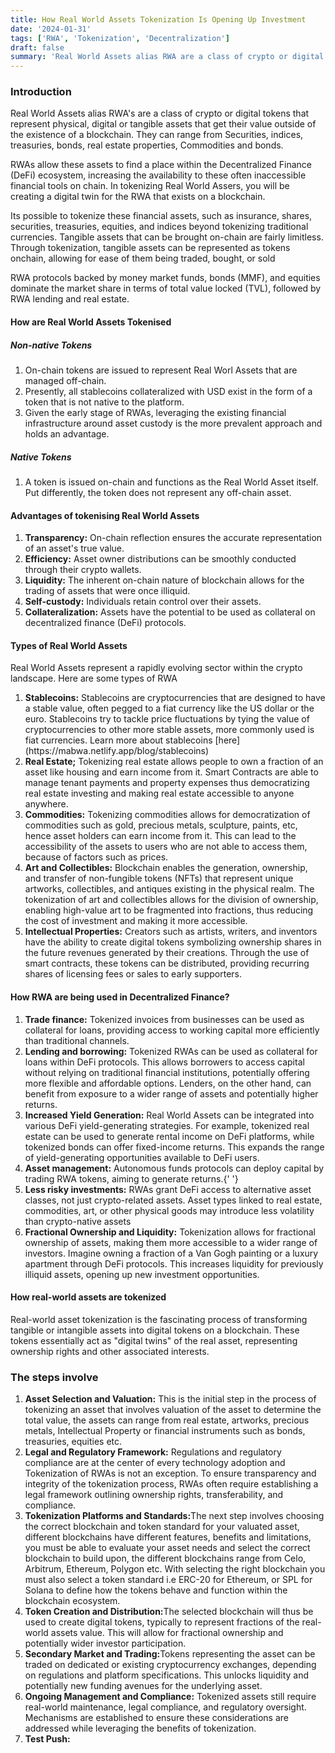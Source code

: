 ```yaml
---
title: How Real World Assets Tokenization Is Opening Up Investment
date: '2024-01-31'
tags: ['RWA', 'Tokenization', 'Decentralization']
draft: false
summary: 'Real World Assets alias RWA are a class of crypto or digital tokens that represent physical, digital or tangible assets that get their value outside of the existence of a blockchain. They can range from treasuries, bonds, real estate properties, securities, indices, Commodities etc.'
---
```


### Introduction

Real World Assets alias RWA's are a class of crypto or digital tokens that represent physical, digital or tangible assets that get their value outside of the existence of a blockchain. They can range from Securities, indices, treasuries, bonds, real estate properties, Commodities and bonds.

RWAs allow these assets to find a place within the Decentralized Finance (DeFi) ecosystem, increasing the availability to these often inaccessible financial tools on chain. In tokenizing Real World Assers, you will be creating a digital twin for the RWA that exists on a blockchain.

Its possible to tokenize these financial assets, such as insurance, shares, securities, treasuries, equities, and indices beyond tokenizing traditional currencies. Tangible assets that can be brought on-chain are fairly limitless. Through tokenization, tangible assets can be represented as tokens onchain, allowing for ease of them being traded, bought, or sold

RWA protocols backed by money market funds, bonds (MMF), and equities dominate the market share in terms of total value locked (TVL), followed by RWA lending and real estate.

#### How are Real World Assets Tokenised

##### Non-native Tokens

<ol>
  <li>On-chain tokens are issued to represent Real Worl Assets that are managed off-chain.</li>
  <li>
    Presently, all stablecoins collateralized with USD exist in the form of a token that is not
    native to the platform.
  </li>
  <li>
    Given the early stage of RWAs, leveraging the existing financial infrastructure around asset
    custody is the more prevalent approach and holds an advantage.
  </li>
</ol>

##### Native Tokens

<ol>
  <li>
    A token is issued on-chain and functions as the Real World Asset itself. Put differently, the
    token does not represent any off-chain asset.
  </li>
</ol>

#### Advantages of tokenising Real World Assets

<ol>
  <li>
    <strong>Transparency:</strong> On-chain reflection ensures the accurate representation of an
    asset's true value.
  </li>
  <li>
    <strong>Efficiency:</strong> Asset owner distributions can be smoothly conducted through their
    crypto wallets.
  </li>
  <li>
    <strong>Liquidity:</strong> The inherent on-chain nature of blockchain allows for the trading of
    assets that were once illiquid.
  </li>
  <li>
    <strong>Self-custody:</strong> Individuals retain control over their assets.
  </li>
  <li>
    <strong>Collateralization:</strong> Assets have the potential to be used as collateral on
    decentralized finance (DeFi) protocols.
  </li>
</ol>

#### Types of Real World Assets

Real World Assets represent a rapidly evolving sector within the crypto landscape. Here are some types of RWA

<ol>
  <li>
    <strong>Stablecoins:</strong> Stablecoins are cryptocurrencies that are designed to have a
    stable value, often pegged to a fiat currency like the US dollar or the euro. Stablecoins try to
    tackle price fluctuations by tying the value of cryptocurrencies to other more stable assets,
    more commonly used is fiat currencies. Learn more about stablecoins
    [here](https://mabwa.netlify.app/blog/stablecoins)
  </li>
  <li>
    <strong>Real Estate;</strong> Tokenizing real estate allows people to own a fraction of an asset
    like housing and earn income from it. Smart Contracts are able to manage tenant payments and
    property expenses thus democratizing real estate investing and making real estate accessible to
    anyone anywhere.
  </li>
  <li>
    <strong>Commodities:</strong> Tokenizing commodities allows for democratization of commodities
    such as gold, precious metals, sculpture, paints, etc, hence asset holders can earn income from
    it. This can lead to the accessibility of the assets to users who are not able to access them,
    because of factors such as prices.
  </li>
  <li>
    <strong>Art and Collectibles:</strong> Blockchain enables the generation, ownership, and
    transfer of non-fungible tokens (NFTs) that represent unique artworks, collectibles, and
    antiques existing in the physical realm. The tokenization of art and collectibles allows for the
    division of ownership, enabling high-value art to be fragmented into fractions, thus reducing
    the cost of investment and making it more accessible.
  </li>
  <li>
    <strong>Intellectual Properties:</strong> Creators such as artists, writers, and inventors have
    the ability to create digital tokens symbolizing ownership shares in the future revenues
    generated by their creations. Through the use of smart contracts, these tokens can be
    distributed, providing recurring shares of licensing fees or sales to early supporters.
  </li>
</ol>

#### How RWA are being used in Decentralized Finance?

<ol>
  <li>
    <strong>Trade finance:</strong> Tokenized invoices from businesses can be used as collateral for
    loans, providing access to working capital more efficiently than traditional channels.
  </li>
  <li>
    <strong>Lending and borrowing:</strong> Tokenized RWAs can be used as collateral for loans
    within DeFi protocols. This allows borrowers to access capital without relying on traditional
    financial institutions, potentially offering more flexible and affordable options. Lenders, on
    the other hand, can benefit from exposure to a wider range of assets and potentially higher
    returns.
  </li>
  <li>
    <strong>Increased Yield Generation:</strong> Real World Assets can be integrated into various
    DeFi yield-generating strategies. For example, tokenized real estate can be used to generate
    rental income on DeFi platforms, while tokenized bonds can offer fixed-income returns. This
    expands the range of yield-generating opportunities available to DeFi users.
  </li>
  <li>
    <strong>Asset management:</strong> Autonomous funds protocols can deploy capital by trading RWA
    tokens, aiming to generate returns.{' '}
  </li>
  <li>
    <strong>Less risky investments:</strong> RWAs grant DeFi access to alternative asset classes,
    not just crypto-related assets. Asset types linked to real estate, commodities, art, or other
    physical goods may introduce less volatility than crypto-native assets
  </li>
  <li>
    <strong>Fractional Ownership and Liquidity:</strong> Tokenization allows for fractional
    ownership of assets, making them more accessible to a wider range of investors. Imagine owning a
    fraction of a Van Gogh painting or a luxury apartment through DeFi protocols. This increases
    liquidity for previously illiquid assets, opening up new investment opportunities.
  </li>
</ol>

#### How real-world assets are tokenized

Real-world asset tokenization is the fascinating process of transforming tangible or intangible assets into digital tokens on a blockchain. These tokens essentially act as "digital twins" of the real asset, representing ownership rights and other associated interests.

### The steps involve

<ol>
  <li>
    <strong>Asset Selection and Valuation:</strong> This is the initial step in the process of
    tokenizing an asset that involves valuation of the asset to determine the total value, the
    assets can range from real estate, artworks, precious metals, Intellectual Property or financial
    instruments such as bonds, treasuries, equities etc.
  </li>
  <li>
    <strong>Legal and Regulatory Framework:</strong> Regulations and regulatory compliance are at
    the center of every technology adoption and Tokenization of RWAs is not an exception. To ensure
    transparency and integrity of the tokenization process, RWAs often require establishing a legal
    framework outlining ownership rights, transferability, and compliance.
  </li>
  <li>
    <strong>Tokenization Platforms and Standards:</strong>The next step involves choosing the
    correct blockchain and token standard for your valuated asset, different blockchains have
    different features, benefits and limitations, you must be able to evaluate your asset needs and
    select the correct blockchain to build upon, the different blockchains range from Celo,
    Arbitrum, Ethereum, Polygon etc. With selecting the right blockchain you must also select a
    token standard i.e ERC-20 for Ethereum, or SPL for Solana to define how the tokens behave and
    function within the blockchain ecosystem.
  </li>
  <li>
    <strong>Token Creation and Distribution:</strong>The selected blockchain will thus be used to
    create digital tokens, typically to represent fractions of the real-world assets value. This
    will allow for fractional ownership and potentially wider investor participation.
  </li>
  <li>
    <strong>Secondary Market and Trading:</strong>Tokens representing the asset can be traded on
    dedicated or existing cryptocurrency exchanges, depending on regulations and platform
    specifications. This unlocks liquidity and potentially new funding avenues for the underlying
    asset.
  </li>
  <li>
    <strong>Ongoing Management and Compliance:</strong> Tokenized assets still require real-world
    maintenance, legal compliance, and regulatory oversight. Mechanisms are established to ensure
    these considerations are addressed while leveraging the benefits of tokenization.
  </li>
  <li>
    <strong>Test Push:</strong>
  </li>
</ol>
